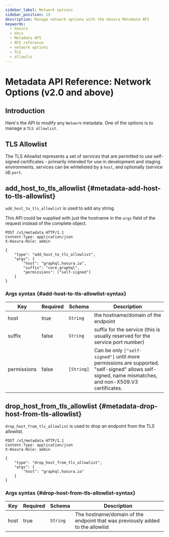 ```yaml
---
sidebar_label: Network options
sidebar_position: 19
description: Manage network options with the Hasura Metadata API
keywords:
  - hasura
  - docs
  - Metadata API
  - API reference
  - network options
  - TLS
  - allowlis
---
```


# Metadata API Reference: Network Options (v2.0 and above)

## Introduction

Here's the API to modify any `Network` metadata. One of the options is
to manage a `TLS allowlist`.

## TLS Allowlist

The TLS Allowlist represents a set of services that are permitted to use
self-signed certificates - primarily intended for use in development and
staging environments, services can be whitelisted by a `host`, and
optionally (service id) `port`.

## add_host_to_tls_allowlist {#metadata-add-host-to-tls-allowlist}

`add_host_to_tls_allowlist` is used to add any string

This API could be supplied with just the hostname in the `args` field of
the request instead of the complete object.

```http
POST /v1/metadata HTTP/1.1
Content-Type: application/json
X-Hasura-Role: admin

{
    "type": "add_host_to_tls_allowlist",
    "args": {
        "host": "graphql.hasura.io",
        "suffix": "core.graphql",
        "permissions": ["self-signed"]
    }
}
```

### Args syntax {#add-host-to-tls-allowlist-syntax}

| Key         | Required | Schema     | Description                                                                                                                                          |
| ----------- | -------- | ---------- | ---------------------------------------------------------------------------------------------------------------------------------------------------- |
| host        | true     | `String`   | the hostname/domain of the endpoint                                                                                                                  |
| suffix      | false    | `String`   | suffix for the service (this is usually reserved for the service port number)                                                                        |
| permissions | false    | `[String]` | Can be only `["self-signed"]` until more permissions are supported. "self-signed" allows self-signed, name mismatches, and non-X509.V3 certificates. |

## drop_host_from_tls_allowlist {#metadata-drop-host-from-tls-allowlist}

`drop_host_from_tls_allowlist` is used to drop an endpoint from the TLS allowlist.

```http
POST /v1/metadata HTTP/1.1
Content-Type: application/json
X-Hasura-Role: admin

{
    "type": "drop_host_from_tls_allowlist",
    "args": {
        "host": "graphql.hasura.io"
    }
}
```

### Args syntax {#drop-host-from-tls-allowlist-syntax}

| Key  | Required | Schema   | Description                                                                    |
| ---- | -------- | -------- | ------------------------------------------------------------------------------ |
| host | true     | `String` | The hostname/domain of the endpoint that was previously added to the allowlist |
